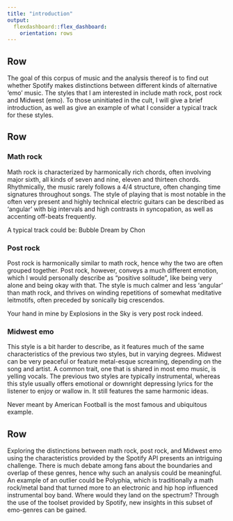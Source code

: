 ```yaml
---
title: "introduction"
output: 
  flexdashboard::flex_dashboard:
    orientation: rows
---
```


Row {data-height=150}
------------------------------------------------
The goal of this corpus of music and the analysis thereof is to find out whether Spotify makes distinctions between different kinds of alternative 'emo' music. The styles that I am interested in include math rock, post rock and Midwest (emo). To those uninitiated in the cult, I will give a brief introduction, as well as give an example of what I consider a typical track for these styles. 

Row {data-height=700}
------------------------------------------------
### Math rock
Math rock is characterized by harmonically rich chords, often involving major sixth, all kinds of seven and nine, eleven and thirteen chords. Rhythmically, the music rarely follows a 4/4 structure, often changing time signatures throughout songs. The style of playing that is most notable in the often very present and highly technical electric guitars can be described as 'angular' with big intervals and high contrasts in syncopation, as well as accenting off-beats frequently. 

A typical track could be: Bubble Dream by Chon

### Post rock
Post rock is harmonically similar to math rock, hence why the two are often grouped together. Post rock, however, conveys a much different emotion, which I would personally describe as “positive solitude”, like being very alone and being okay with that. The style is much calmer and less ‘angular’ than math rock, and thrives on winding repetitions of somewhat meditative leitmotifs, often preceded by sonically big crescendos.

Your hand in mine by Explosions in the Sky is very post rock indeed.

### Midwest emo
This style is a bit harder to describe, as it features much of the same characteristics of the previous two styles, but in varying degrees. Midwest can be very peaceful or feature metal-esque screaming, depending on the song and artist. A common trait, one that is shared in most emo music, is yelling vocals. The previous two styles are typically instrumental, whereas this style usually offers emotional or downright depressing lyrics for the listener to enjoy or wallow in. It still features the same harmonic ideas.

Never meant by American Football is the most famous and ubiquitous example.

Row {data-height=250}
------------------------------------------------

Exploring the distinctions between math rock, post rock, and Midwest emo using the characteristics provided by the Spotify API presents an intriguing challenge. There is much debate among fans about the boundaries and overlap of these genres, hence why such an analysis could be meaningful. 
An example of an outlier could be Polyphia, which is traditionally a math rock/metal band that turned more to an electronic and hip hop influenced instrumental boy band. Where would they land on the spectrum? Through the use of the toolset provided by Spotify, new insights in this subset of emo-genres can be gained.